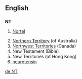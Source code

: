 ==English==
{{wikipedia}}
==={{initialism}}===
'''NT'''

# {{stock symbol}} [[w:Nortel|Nortel]]
#[[Northern Territory]] (of Australia)
#[[Northwest Territories]] (Canada)
# New Testament (Bible)
# New Territories (of Hong Kong)
# [[neurotensin]]

[[de:NT]]